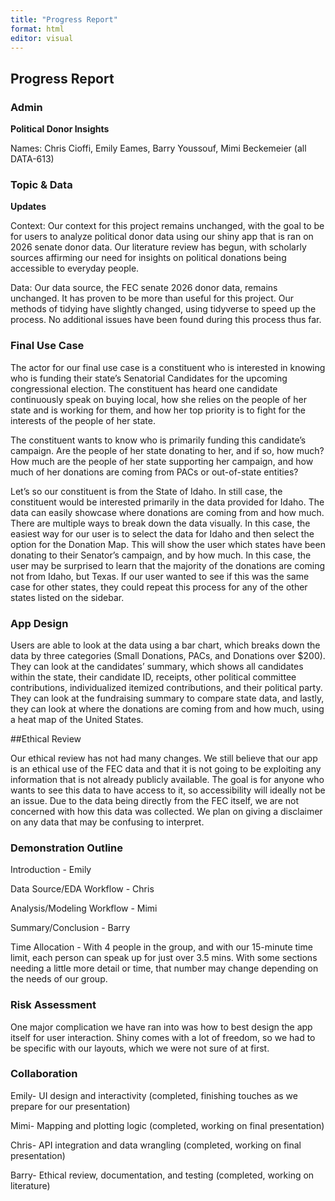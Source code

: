 ```yaml
---
title: "Progress Report"
format: html
editor: visual
---
```


## Progress Report

### Admin

**Political Donor Insights**

Names: Chris Cioffi, Emily Eames, Barry Youssouf, Mimi Beckemeier (all DATA-613)

### Topic & Data

**Updates**

Context: Our context for this project remains unchanged, with the goal to be for users to analyze political donor data using our shiny app that is ran on 2026 senate donor data. Our literature review has begun, with scholarly sources affirming our need for insights on political donations being accessible to everyday people.

Data: Our data source, the FEC senate 2026 donor data, remains unchanged. It has proven to be more than useful for this project. Our methods of tidying have slightly changed, using tidyverse to speed up the process. No additional issues have been found during this process thus far.

### Final Use Case

The actor for our final use case is a constituent who is interested in knowing who is funding their state's Senatorial Candidates for the upcoming congressional election. The constituent has heard one candidate continuously speak on buying local, how she relies on the people of her state and is working for them, and how her top priority is to fight for the interests of the people of her state.

The constituent wants to know who is primarily funding this candidate’s campaign. Are the people of her state donating to her, and if so, how much? How much are the people of her state supporting her campaign, and how much of her donations are coming from PACs or out-of-state entities?

Let’s so our constituent is from the State of Idaho. In still case, the constituent would be interested primarily in the data provided for Idaho. The data can easily showcase where donations are coming from and how much. There are multiple ways to break down the data visually. In this case, the easiest way for our user is to select the data for Idaho and then select the option for the Donation Map. This will show the user which states have been donating to their Senator's campaign, and by how much. In this case, the user may be surprised to learn that the majority of the donations are coming not from Idaho, but Texas. If our user wanted to see if this was the same case for other states, they could repeat this process for any of the other states listed on the sidebar.

### App Design

Users are able to look at the data using a bar chart, which breaks down the data by three categories (Small Donations, PACs, and Donations over \$200). They can look at the candidates’ summary, which shows all candidates within the state, their candidate ID, receipts, other political committee contributions, individualized itemized contributions, and their political party. They can look at the fundraising summary to compare state data, and lastly, they can look at where the donations are coming from and how much, using a heat map of the United States.

##Ethical Review

Our ethical review has not had many changes. We still believe that our app is an ethical use of the FEC data and that it is not going to be exploiting any information that is not already publicly available. The goal is for anyone who wants to see this data to have access to it, so accessibility will ideally not be an issue. Due to the data being directly from the FEC itself, we are not concerned with how this data was collected. We plan on giving a disclaimer on any data that may be confusing to interpret.

### Demonstration Outline

Introduction - Emily 

Data Source/EDA Workflow - Chris

Analysis/Modeling Workflow - Mimi

Summary/Conclusion - Barry 

Time Allocation - With 4 people in the group, and with our 15-minute time limit, each person can speak up for just over 3.5 mins. With some sections needing a little more detail or time, that number may change depending on the needs of our group. 

### Risk Assessment

One major complication we have ran into was how to best design the app itself for user interaction. Shiny comes with a lot of freedom, so we had to be specific with our layouts, which we were not sure of at first.

### Collaboration

Emily- UI design and interactivity (completed, finishing touches as we prepare for our presentation)

Mimi- Mapping and plotting logic (completed, working on final presentation)

Chris- API integration and data wrangling (completed, working on final presentation)

Barry- Ethical review, documentation, and testing (completed, working on literature)

